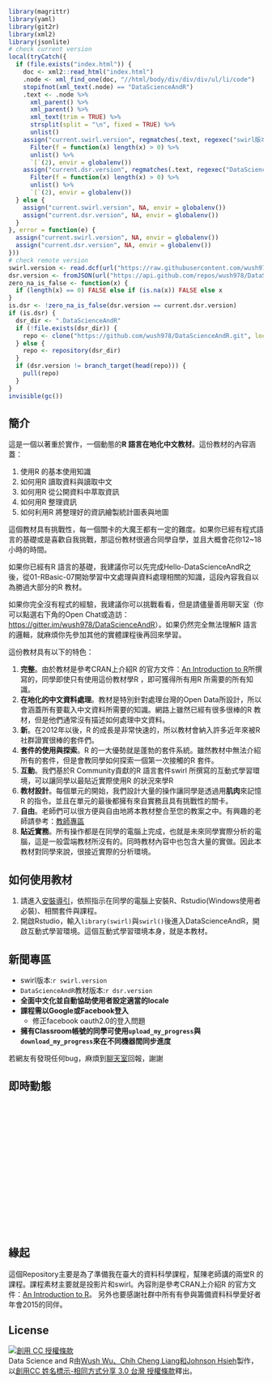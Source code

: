 <script>

function showRegistrationRecords() {
  $("#records").empty();
  var urls = ["https://api.datascienceandr.org/api/getManyRecords","https://api2.datascienceandr.org/api/getManyRecords"];
  var url1, url2;
  if (Math.random() < 0.5) {
    url1 = urls[0];
    url2 = urls[1];
  } else {
    url1 = urls[1];
    url2 = urls[0];
  }
  var used_records = [];
  var is_done = false;
  function successOperation(data) {
    data.forEach(function(record) {
      used_records.push(record);
    });
    is_done = true;
  }
  var renderOperation = function() {
    if (!is_done) return;
    used_records.sort(function(r1, r2) {
      if (r1.created_at < r2.created_at)
        return 1;
      else if (r1.created_at > r2.created_at)
        return -1;
      else
        return 0;
    });
    used_records.forEach(function(record) {
      m = moment(record.created_at);
      if (record.type == 0) {
        li = "<li>有同學在" + m.fromNow() + "進入了" + record.course  + "</li>"
      } else {
        li = "<li>有同學在" + m.fromNow() + "完成了" + record.course  + "</li>"
      }
      $("#records").append(li);
    });
  };
  function getManyRecordsOperation(url, errorOperation) {
    return function(jqXHR, status) {
      $.ajax({
        url:url,
        type:"POST",
        data:{num:10},
        dataType:"json",
        success: successOperation,
        complete: renderOperation,
        error: errorOperation,
        timeout: 5000
      });
    };
  }
  var operation = getManyRecordsOperation(url1, getManyRecordsOperation(url2, function() {}));
  operation();
};

window.onload =function(){
  moment.locale("zh-tw");
  moment.updateLocale("zh-tw", {
    relativeTime : {
      future : '%s內',
      past : '%s前',
      s : '幾秒',
      m : '1分鐘',
      mm : '%d分鐘',
      h : '1小時',
      hh : '%d小時',
      d : '1天',
      dd : '%d天',
      M : '1個月',
      MM : '%d個月',
      y : '1年',
      yy : '%d年'
    }});
  showRegistrationRecords();
}
</script>

```r
library(magrittr)
library(yaml)
library(git2r)
library(xml2)
library(jsonlite)
# check current version
local(tryCatch({
  if (file.exists("index.html")) {
    doc <- xml2::read_html("index.html")
    .node <- xml_find_one(doc, "//html/body/div/div/div/ul/li/code") 
    stopifnot(xml_text(.node) == "DataScienceAndR")
    .text <- .node %>%
      xml_parent() %>%
      xml_parent() %>%
      xml_text(trim = TRUE) %>%
      strsplit(split = "\n", fixed = TRUE) %>%
      unlist()
    assign("current.swirl.version", regmatches(.text, regexec("swirl版本:(.*)$", .text)) %>%
      Filter(f = function(x) length(x) > 0) %>%
      unlist() %>%
      `[`(2), envir = globalenv())
    assign("current.dsr.version", regmatches(.text, regexec("DataScienceAndR教材版本:(.*)$", .text)) %>%
      Filter(f = function(x) length(x) > 0) %>%
      unlist() %>%
      `[`(2), envir = globalenv())
  } else {
    assign("current.swirl.version", NA, envir = globalenv())
    assign("current.dsr.version", NA, envir = globalenv())
  }
}, error = function(e) {
  assign("current.swirl.version", NA, envir = globalenv())
  assign("current.dsr.version", NA, envir = globalenv())
}))
# check remote version
swirl.version <- read.dcf(url("https://raw.githubusercontent.com/wush978/swirl/master/DESCRIPTION"))[,"Version"]
dsr.version <- fromJSON(url("https://api.github.com/repos/wush978/DataScienceAndR/git/refs/heads/course"))$object$sha
zero_na_is_false <- function(x) {
  if (length(x) == 0) FALSE else if (is.na(x)) FALSE else x
}
is.dsr <- !zero_na_is_false(dsr.version == current.dsr.version)
if (is.dsr) {
  dsr_dir <- ".DataScienceAndR"
  if (!file.exists(dsr_dir)) {
    repo <- clone("https://github.com/wush978/DataScienceAndR.git", local_path = dsr_dir, branch = "course")
  } else {
    repo <- repository(dsr_dir)
  }
  if (dsr.version != branch_target(head(repo))) {
    pull(repo)
  }
}
invisible(gc())
```

## 簡介

這是一個以著重於實作，一個動態的**R 語言在地化中文教材**。這份教材的內容涵蓋：

1. 使用R 的基本使用知識
2. 如何用R 讀取資料與讀取中文
3. 如何用R 從公開資料中萃取資訊
4. 如何用R 整理資訊
5. 如何利用R 將整理好的資訊繪製統計圖表與地圖

這個教材具有挑戰性，每一個關卡的大魔王都有一定的難度。如果你已經有程式語言的基礎或是喜歡自我挑戰，那這份教材很適合同學自學，並且大概會花你12~18小時的時間。

如果你已經有R 語言的基礎，我建議你可以先完成Hello-DataScienceAndR之後，從01-RBasic-07開始學習中文處理與資料處理相關的知識，這段內容我自以為勝過大部分的R 教材。

如果你完全沒有程式的經驗，我建議你可以挑戰看看，但是請儘量善用聊天室（你可以點選右下角的Open Chat或造訪：<https://gitter.im/wush978/DataScienceAndR>）。如果仍然完全無法理解R 語言的邏輯，就麻煩你先參加其他的實體課程後再回來學習。

這份教材具有以下的特色：

1. **完整**。由於教材是參考CRAN上介紹R 的官方文件：[An Introduction to R](https://cran.r-project.org/doc/manuals/R-intro.pdf)所撰寫的，同學即使只有使用這份教材學R ，即可獲得所有用R 所需要的所有知識。
2. **在地化的中文資料處理**。教材是特別針對處理台灣的Open Data所設計，所以會涵蓋所有要載入中文資料所需要的知識。網路上雖然已經有很多很棒的R 教材，但是他們通常沒有描述如何處理中文資料。
3. **新**。在2012年以後，R 的成長是非常快速的，所以教材會納入許多近年來被R 社群證實很棒的套件們。
4. **套件的使用與探索**。R 的一大優勢就是蓬勃的套件系統。雖然教材中無法介紹所有的套件，但是會教同學如何探索一個第一次接觸的R 套件。
5. **互動**。我們基於R Community貢獻的R 語言套件swirl 所撰寫的互動式學習環境，可以讓同學以最貼近實際使用R 的狀況來學R
6. **教材設計**。每個單元的開始，我們設計大量的操作讓同學是透過用**肌肉**來記憶R 的指令。並且在單元的最後都擁有來自實務且具有挑戰性的關卡。
7. **自由**。老師們可以很方便與自由地將本教材整合至您的教案之中。有興趣的老師請參考：[教師專區](teacher.html)
8. **貼近實務**。所有操作都是在同學的電腦上完成，也就是未來同學實際分析的電腦，這是一般雲端教材所沒有的。同時教材內容中也包含大量的實做。因此本教材對同學來說，很接近實際的分析環境。

## 如何使用教材

1. 請進入[安裝導引](install.html)，依照指示在同學的電腦上安裝R、Rstudio(Windows使用者必裝)、相關套件與課程。
2. 開啟Rstudio，輸入`library(swirl)`與`swirl()`後進入DataScienceAndR，開啟互動式學習環境。這個互動式學習環境本身，就是本教材。

## 新聞專區

- swirl版本:`r swirl.version`
- `DataScienceAndR`教材版本:`r dsr.version`
- **全面中文化並自動協助使用者設定適當的locale**
- **課程需以Google或Facebook登入**
    - 修正facebook oauth2.0的登入問題
- **擁有Classroom帳號的同學可使用`upload_my_progress`與`download_my_progress`來在不同機器間同步進度**

若網友有發現任何bug，麻煩到[聊天室](https://gitter.im/wush978/DataScienceAndR?utm_source=badge&utm_medium=badge&utm_campaign=pr-badge)回報，謝謝

## 即時動態

<div class="well" style="height: 18em;"><ul id="records"></ul></div>

## 緣起

這個Repository主要是為了準備我在臺大的資料科學課程，幫陳老師講的兩堂R 的課程。課程素材主要就是投影片和swirl。內容則是參考CRAN上介紹R 的官方文件：[An Introduction to R](https://cran.r-project.org/doc/manuals/R-intro.pdf)。
另外也要感謝社群中所有有參與籌備資料科學愛好者年會2015的同伴。

## License

<a rel="license" href="https://creativecommons.org/licenses/by-sa/3.0/tw/"><img alt="創用 CC 授權條款" style="border-width:0" src="https://i.creativecommons.org/l/by-sa/3.0/tw/88x31.png" /></a><br /><span xmlns:dct="https://purl.org/dc/terms/" href="https://purl.org/dc/dcmitype/Text" property="dct:title" rel="dct:type">Data Science and R</span>由<a xmlns:cc="https://creativecommons.org/ns#" href="https://github.com/wush978/DataScienceAndR" property="cc:attributionName" rel="cc:attributionURL">Wush Wu、Chih Cheng Liang和Johnson Hsieh</a>製作，以<a rel="license" href="https://creativecommons.org/licenses/by-sa/3.0/tw/">創用CC 姓名標示-相同方式分享 3.0 台灣 授權條款</a>釋出。
